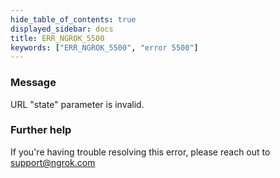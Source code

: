 ```yaml
---
hide_table_of_contents: true
displayed_sidebar: docs
title: ERR_NGROK_5500
keywords: ["ERR_NGROK_5500", "error 5500"]
---
```


### Message

URL "state" parameter is invalid.

### Further help

If you're having trouble resolving this error, please reach out to [support@ngrok.com](mailto:support@ngrok.com?subject=Help%20with%20ERR_NGROK_5500)
